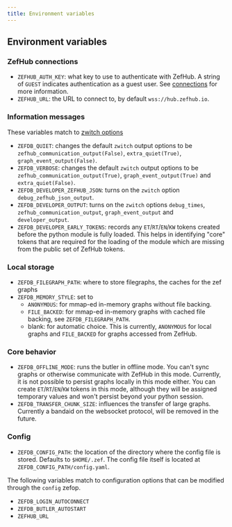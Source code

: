 ```yaml
---
title: Environment variables
---
```


## Environment variables

### ZefHub connections

- `ZEFHUB_AUTH_KEY`: what key to use to authenticate with ZefHub. A string of
  `GUEST` indicates authentication as a guest user. See
  [connections](configuration-connections) for more information.
- `ZEFHUB_URL`: the URL to connect to, by default `wss://hub.zefhub.io`.

### Information messages

These variables match to [zwitch options](configuration-messages)

- `ZEFDB_QUIET`: changes the default `zwitch` output options to be
  `zefhub_communication_output(False)`, `extra_quiet(True)`,
  `graph_event_output(False)`.
- `ZEFDB_VERBOSE`: changes the default `zwitch` output options to be
  `zefhub_communication_output(True)`, `graph_event_output(True)` and
  `extra_quiet(False)`.
- `ZEFDB_DEVELOPER_ZEFHUB_JSON`: turns on the `zwitch` option `debug_zefhub_json_output`.
- `ZEFDB_DEVELOPER_OUTPUT`: turns on the `zwitch` options `debug_times`,
  `zefhub_communication_output`, `graph_event_output` and `developer_output`.
- `ZEFDB_DEVELOPER_EARLY_TOKENS`: records any `ET`/`RT`/`EN`/`KW` tokens created
  before the python module is fully loaded. This helps in identifying "core"
  tokens that are required for the loading of the module which are missing from
  the public set of ZefHub tokens.

### Local storage

- `ZEFDB_FILEGRAPH_PATH`: where to store filegraphs, the caches for the zef graphs
- `ZEFDB_MEMORY_STYLE`: set to
  - `ANONYMOUS`: for mmap-ed in-memory graphs without file backing.
  - `FILE_BACKED`: for mmap-ed in-memory graphs with cached file backing, see `ZEFDB_FILEGRAPH_PATH`.
  - blank: for automatic choice. This is currently, `ANONYMOUS` for local graphs and `FILE_BACKED` for graphs accessed from ZefHub.

### Core behavior

- `ZEFDB_OFFLINE_MODE`: runs the butler in offline mode. You can't sync graphs
  or otherwise communicate with ZefHub in this mode. Currently, it is not
  possible to persist graphs locally in this mode either. You can create
  `ET`/`RT`/`EN`/`KW` tokens in this mode, although they will be assigned
  temporary values and won't persist beyond your python session.
- `ZEFDB_TRANSFER_CHUNK_SIZE`: influences the transfer of large graphs.
  Currently a bandaid on the websocket protocol, will be removed in the future.

### Config

- `ZEFDB_CONFIG_PATH`: the location of the directory where the config file is
  stored. Defaults to `$HOME/.zef`. The config file itself is located at `ZEFDB_CONFIG_PATH/config.yaml`.

The following variables match to configuration options that can be modified through the
`config` zefop.

<!-- The variables will be merely listed here, see [config](configuration-config) for more
details about their behaviour. -->

- `ZEFDB_LOGIN_AUTOCONNECT`
- `ZEFDB_BUTLER_AUTOSTART`
- `ZEFHUB_URL`
